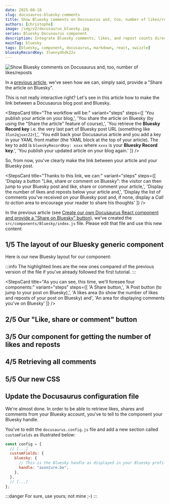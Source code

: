 ```yaml
---
date: 2025-08-18
slug: docusaurus-bluesky-comments
title: Show Bluesky comments on Docusaurus and, too, number of likes/reposts
authors: [christophe]
image: /img/v2/docusaurus_bluesky.jpg
series: Bluesky Docusaurus component
description: Integrate Bluesky comments, likes, and repost counts directly into your Docusaurus blog posts.
mainTag: bluesky
tags: [bluesky, component, docusaurus, markdown, react, swizzle]
blueskyRecordKey: 3lwnnydhdk22x
---
```

<!-- cspell:ignore reposts,packagist,3lun2qjuxc22r,repost,noopener,noreferrer,3lwnnydhdk22x -->
![Show Bluesky comments on Docusaurus and, too, number of likes/reposts](/img/v2/docusaurus_bluesky.jpg)

In a [previous article](/blog/docusaurus-bluesky-share), we've seen how we can, simply said, provide a "Share the article on Bluesky".

This is not really interactive right? Let's see in this article how to make the link between a Docusaurus blog post and Bluesky.

<!-- truncate -->

<StepsCard
  title="The workflow will be:"
  variant="steps"
  steps={[
    'You publish your article on your blog,',
    'You share the article on Bluesky (by using the "Share the article" feature of course),',
    'You retrieve the **Bluesky Record key** i.e. the very last part of Bluesky post URL (something like `3lun2qjuxc22r`),',
    'You edit back your Docusaurus article and you add a key in your YAML front matter (the YAML block at the top of your article). The key to add is `blueskyRecordKey: xxxx` where `xxxx` is your **Bluesky Record key**.',
    'You publish your updated article on your blog again.'
  ]}
/>

So, from now, you've clearly make the link between your article and your Bluesky post.

<StepsCard
  title="Thanks to this link, we can:"
  variant="steps"
  steps={[
    'Display a button "Like, share or comment on Bluesky": the visitor can then jump to your Bluesky post and like, share or comment your article,',
    'Display the number of likes and reposts below your article and,',
    'Display the list of comments you\'ve received on your Bluesky post and, if none, display a *Call to action* area to encourage your reader to share his thoughts'
  ]}
/>

In the previous article (see [Create our own Docusaurus React component and provide a "Share on Bluesky" button](/blog/docusaurus-bluesky-share)), we've created the `src/components/Bluesky/index.js` file. Please edit that file and use this new content:

## 1/5 The layout of our Bluesky generic component

Here is our new Bluesky layout for our component:

<Snippet filename="src/components/Bluesky/index.js" source="src/components/Bluesky/index.js" />

:::info
The highlighted lines are the new ones compared of the previous version of the file if you've already followed the first tutorial.
:::

<StepsCard
  title="As you can see, this time, we'll foresee four components:"
  variant="steps"
  steps={[
    'A Share button,',
    'A Post button (to jump to your post on Bluesky),',
    'A likes area (to show the number of likes and reposts of your post on Bluesky) and',
    'An area for displaying comments you\'ve on Bluesky'
  ]}
/>

## 2/5 Our "Like, share or comment" button

<Snippet filename="src/components/Bluesky/post.js" source="src/components/Bluesky/post.js" />

## 3/5 Our component for getting the number of likes and reposts

<Snippet filename="src/components/Bluesky/likes.js" source="src/components/Bluesky/likes.js" />

## 4/5 Retrieving all comments

<Snippet filename="src/components/Bluesky/comments.js" source="src/components/Bluesky/comments.js" />

## 5/5 Our new CSS

<Snippet filename="src/components/Bluesky/styles.module.css" source="src/components/Bluesky/styles.module.css" />

## Update the Docusaurus configuration file

We're almost done. In order to be able to retrieve likes, shares and comments from your Bluesky account, you've to tell to the component your Bluesky handle.

You've to edit the `docusaurus.config.js` file and add a new section called `customFields` as illustrated below:

<Snippet filename="docusaurus.config.js">

```js
const config = {
  // [...]
  customFields: {
    bluesky: {
      // This is the Bluesky handle as displayed in your Bluesky profile page
      handle: "avonture.be",
    },
  },
  // [...]
};
```

</Snippet>

:::danger
For sure, use yours; not mine ;-)
:::
